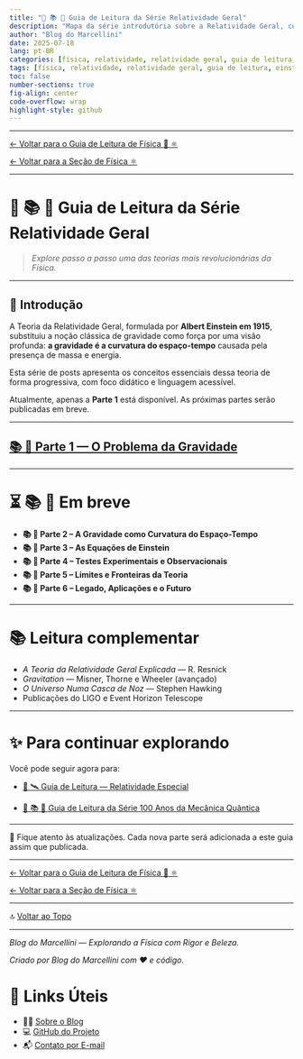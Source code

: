 ```yaml
---
title: "🧭 📚 🌠 Guia de Leitura da Série Relatividade Geral"
description: "Mapa da série introdutória sobre a Relatividade Geral, com links para cada parte e sugestões de leitura complementar."
author: "Blog do Marcellini"
date: 2025-07-18
lang: pt-BR
categories: [física, relatividade, relatividade geral, guia de leitura, einstein, série]
tags: [física, relatividade, relatividade geral, guia de leitura, einstein, série]
toc: false
number-sections: true
fig-align: center
code-overflow: wrap
highlight-style: github
---
```


---

[← Voltar para o Guia de Leitura de Física 🧭 ⚛️](/posts/fisica/guia-fisica.qmd)

[← Voltar para a Seção de Física ⚛️](/posts/fisica/)

---

# 🧭 📚 🌠 Guia de Leitura da Série Relatividade Geral

> _Explore passo a passo uma das teorias mais revolucionárias da Física._

---

## 📘 Introdução

A Teoria da Relatividade Geral, formulada por **Albert Einstein em 1915**, substituiu a noção clássica de gravidade como força por uma visão profunda: **a gravidade é a curvatura do espaço-tempo** causada pela presença de massa e energia.

Esta série de posts apresenta os conceitos essenciais dessa teoria de forma progressiva, com foco didático e linguagem acessível.

Atualmente, apenas a **Parte 1** está disponível. As próximas partes serão publicadas em breve.

---

## [📚 🌠 Parte 1 — O Problema da Gravidade](relatividade-geral-parte1.qmd)

---

# ⏳ 📚 🌠 Em breve

- **📚 🌠 Parte 2 -- A Gravidade como Curvatura do Espaço-Tempo**
- **📚 🌠 Parte 3 -- As Equações de Einstein**
- **📚 🌠 Parte 4 -- Testes Experimentais e Observacionais**
- **📚 🌠 Parte 5 -- Limites e Fronteiras da Teoria**
- **📚 🌠 Parte 6 -- Legado, Aplicações e o Futuro**

---

# 📚 Leitura complementar

- *A Teoria da Relatividade Geral Explicada* — R. Resnick
- *Gravitation* — Misner, Thorne e Wheeler (avançado)
- *O Universo Numa Casca de Noz* — Stephen Hawking
- Publicações do LIGO e Event Horizon Telescope

---

# ✨ Para continuar explorando

Você pode seguir agora para:

- [🧭 🛰️ Guia de Leitura — Relatividade Especial](guia-relatividade-especial.qmd)

- [🧭 📚 🧬 Guia de Leitura da Série 100 Anos da Mecânica Quântica](guia-100-anos-mecanica-quantica.qmd)

---

🔔 Fique atento às atualizações. Cada nova parte será adicionada a este guia assim que publicada.

---

[← Voltar para o Guia de Leitura de Física 🧭 ⚛️](/posts/fisica/guia-fisica.qmd)

[← Voltar para a Seção de Física ⚛️](/posts/fisica/)

---

🔝 [Voltar ao Topo](guia-relatividade-geral.qmd)

---

*Blog do Marcellini — Explorando a Física com Rigor e Beleza.*

:::{.callout-note}
*Criado por Blog do Marcellini com ❤️ e código.*
:::

# 🔗 Links Úteis

- 🧑‍🏫 [Sobre o Blog](../../posts/pessoal/sobre-o-blog.qmd)
- 💻 <a href="https://github.com/marcellini-celso/blog-marcellini-V2.git" target="_blank">GitHub do Projeto</a>
- 📬 [Contato por E-mail](mailto:prof.marcellini@gmail.com)

